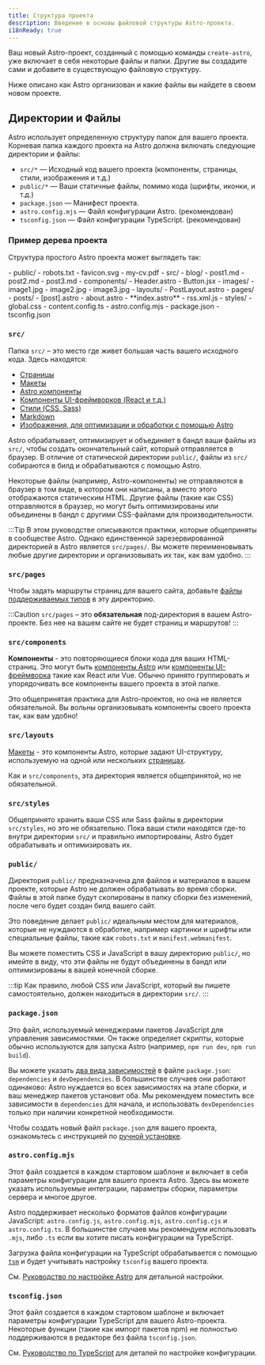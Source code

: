 ```yaml
---
title: Структура проекта
description: Введение в основы файловой структуры Astro-проекта.
i18nReady: true
---
```


Ваш новый Astro-проект, созданный с помощью команды `create-astro`, уже включает в себя некоторые файлы и папки. Другие вы создадите сами и добавите в существующую файловую структуру.

Ниже описано как Astro организован и какие файлы вы найдете в своем новом проекте.

## Директории и Файлы

Astro использует определенную структуру папок для вашего проекта. Корневая папка каждого проекта на Astro должна включать следующие директории и файлы:

- `src/*` — Исходный код вашего проекта (компоненты, страницы, стили, изображения и т.д.)
- `public/*` — Ваши статичные файлы, помимо кода (шрифты, иконки, и т.д.)
- `package.json` — Манифест проекта.
- `astro.config.mjs` — Файл конфигурации Astro. (рекомендован)
- `tsconfig.json` — Файл конфигурации TypeScript. (рекомендован)

### Пример дерева проекта

Структура простого Astro проекта может выглядеть так:

<FileTree>
- public/
  - robots.txt
  - favicon.svg
  - my-cv.pdf
- src/
    - blog/
      - post1.md
      - post2.md
      - post3.md
  - components/
    - Header.astro
    - Button.jsx
  - images/
    - image1.jpg
    - image2.jpg
    - image3.jpg
  - layouts/
    - PostLayout.astro
  - pages/
    - posts/
      - [post].astro
    - about.astro
    - **index.astro**
    - rss.xml.js
  - styles/
    - global.css
  - content.config.ts
- astro.config.mjs
- package.json
- tsconfig.json
</FileTree>

### `src/`

Папка `src/` – это место где живет большая часть вашего исходного кода. Здесь находятся:

- [Страницы](/ru/basics/astro-pages/)
- [Макеты](/ru/basics/layouts/)
- [Astro компоненты](/ru/basics/astro-components/)
- [Компоненты UI-фреймворков (React и т.д.)](/ru/guides/framework-components/)
- [Стили (CSS, Sass)](/ru/guides/styling/)
- [Markdown](/ru/guides/markdown-content/)
- [Изображения, для оптимизации и обработки с помощью Astro](/en/guides/images/)

Astro обрабатывает, оптимизирует и объединяет в бандл ваши файлы из `src/`, чтобы создать окончательный сайт, который отправляется в браузер. В отличие от статической директории `public/`, файлы из `src/` собираются в билд и обрабатываются с помощью Astro.

Некоторые файлы (например, Astro-компоненты) не отправляются в браузер в том виде, в котором они написаны, а вместо этого отображаются статическим HTML. Другие файлы (такие как CSS) отправляются в браузер, но могут быть оптимизированы или объединены в бандл с другими CSS-файлами для производительности.

:::Tip
В этом руководстве описываются практики, которые общеприняты в сообществе Astro. Однако единственной зарезервированной директорией в Astro является `src/pages/`. Вы можете переименовывать любые другие директории и организовывать их так, как вам удобно.
:::

### `src/pages`

Чтобы задать маршруты страниц для вашего сайта, добавьте [файлы поддерживаемых типов](/ru/basics/astro-pages/#supported-page-files) в эту директорию.

:::Caution 
`src/pages` – это **обязательная** под-директория в вашем Astro-проекте. Без нее на вашем сайте не будет страниц и маршрутов!
:::

### `src/components`

**Компоненты** - это повторяющиеся блоки кода для ваших HTML-страниц. Это могут быть [компоненты Astro](/ru/basics/astro-components/) или [компоненты UI-фреймворка](/ru/guides/framework-components/) такие как React или Vue. Обычно принято группировать и упорядочивать все компоненты вашего проекта в этой папке.

Это общепринятая практика для Astro-проектов, но она не является обязательной. Вы вольны организовывать компоненты своего проекта так, как вам удобно!

### `src/layouts`

[Макеты](/ru/basics/layouts/) - это компоненты Astro, которые задают UI-структуру, используемую на одной или нескольких [страницах](/ru/basics/astro-pages/).

Как и `src/components`, эта директория является общепринятой, но не обязательной.

### `src/styles`

Общепринято хранить ваши CSS или Sass файлы в директории `src/styles`, но это не обязательно. Пока ваши стили находятся где-то внутри директории `src/` и правильно импортированы, Astro будет обрабатывать и оптимизировать их.

### `public/`

Директория `public/` предназначена для файлов и материалов в вашем проекте, которые Astro не должен обрабатывать во время сборки. Файлы в этой папке будут скопированы в папку сборки без изменений, после чего будет создан билд вашего сайт.

Это поведение делает `public/` идеальным местом для материалов, которые не нуждаются в обработке, например картинки и шрифты или специальные файлы, такие как `robots.txt` и `manifest.webmanifest`.

Вы можете поместить CSS и JavaScript в вашу директорию `public/`, но имейте в виду, что эти файлы не будут объединены в бандл или оптимизированы в вашей конечной сборке.

:::tip
Как правило, любой CSS или JavaScript, который вы пишете самостоятельно, должен находиться в директории `src/`.
:::

### `package.json`

Это файл, используемый менеджерами пакетов JavaScript для управления зависимостями. Он также определяет скрипты, которые обычно используются для запуска Astro (например, `npm run dev`, `npm run build`).

Вы можете указать [два вида зависимостей](https://docs.npmjs.com/specifying-dependencies-and-devdependencies-in-a-package-json-file) в файле `package.json`: `dependencies` и `devDependencies`. В большинстве случаев они работают одинаково:  Astro нуждается во всех зависимостях на этапе сборки, и ваш менеджер пакетов установит оба. Мы рекомендуем поместить все зависимости в `dependencies` для начала, и использовать `devDependencies` только при наличии конкретной необходимости.

Чтобы создать новый файл `package.json` для вашего проекта,  ознакомьтесь с инструкцией по [ручной установке](/ru/install-and-setup/#ручная-установка).

### `astro.config.mjs`

Этот файл создается в каждом стартовом шаблоне и включает в себя параметры конфигурации для вашего проекта Astro. Здесь вы можете указать используемые интеграции, параметры сборки, параметры сервера и многое другое.

Astro поддерживает несколько форматов файлов конфигурации JavaScript: `astro.config.js`, `astro.config.mjs`, `astro.config.cjs` и `astro.config.ts`. В большинстве случаев мы рекомендуем использовать `.mjs`, либо `.ts` если вы хотите писать конфигурации на TypeScript.

Загрузка файла конфигурации на TypeScript обрабатывается с помощью [`tsm`](https://github.com/lukeed/tsm) и будет учитывать настройку `tsconfig` вашего проекта.

См. [Руководство по настройке Astro](/ru/reference/configuration-reference/) для детальной настройки.

### `tsconfig.json`

Этот файл создается в каждом стартовом шаблоне и включает параметры конфигурации TypeScript для вашего Astro-проекта. Некоторые функции (такие как импорт пакетов npm) не полностью поддерживаются в редакторе без файла `tsconfig.json`.

См. [Руководство по TypeScript](/ru/guides/typescript/) для деталей по настройке конфигурации.
